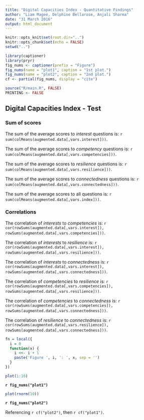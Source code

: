 ```yaml
---
title: "Digital Capacities Index - Quantitative Findings"
author: "Liam Magee, Delphine Bellarose, Anjali Sharma"
date: "31 March 2016"
output: html_document
---
```


<!-- output: word_document -->
<!-- output: pdf_document -->


```r
knitr::opts_knit$set(root.dir="..")
knitr::opts_chunk$set(echo = FALSE)
setwd("..")

library(captioner)
library(pryr)
fig_nums <- captioner(prefix = "Figure")
fig_nums(name = "plot1", caption = "1st plot.")
fig_nums(name = "plot2", caption = "2nd plot.")
cf <- partial(fig_nums, display = "cite")

source("R/main.R", FALSE)
PRINTING <- FALSE

```




## Digital Capacities Index - Test


### Sum of scores

The sum of the average scores to *interest* questions is: `r sum(colMeans(augmented.data[,vars.interest]))`.

The sum of the average scores to *competency* questions is: `r sum(colMeans(augmented.data[,vars.competencies]))`.

The sum of the average scores to *resilience* questions is: `r sum(colMeans(augmented.data[,vars.resilience]))`.

The sum of the average scores to *connectedness* questions is: `r sum(colMeans(augmented.data[,vars.connectedness]))`.

The sum of the average scores to all questions is: `r sum(colMeans(augmented.data[,vars.index]))`.


### Correlations


The correlation of *interests* to *competencies* is: `r cor(rowSums(augmented.data[,vars.interest]), rowSums(augmented.data[,vars.competencies]))`.

The correlation of *interests* to *resilience* is: `r cor(rowSums(augmented.data[,vars.interest]), rowSums(augmented.data[,vars.resilience]))`.

The correlation of *interests* to *connectedness* is: `r cor(rowSums(augmented.data[,vars.interest]), rowSums(augmented.data[,vars.connectedness]))`.

The correlation of *competencies* to *resilience* is: `r cor(rowSums(augmented.data[,vars.competencies]), rowSums(augmented.data[,vars.resilience]))`.

The correlation of *competencies* to *connectedness* is: `r cor(rowSums(augmented.data[,vars.competencies]), rowSums(augmented.data[,vars.connectedness]))`.

The correlation of *resilience* to *connectedness* is: `r cor(rowSums(augmented.data[,vars.resilience]), rowSums(augmented.data[,vars.connectedness]))`.

```r
fn = local({
  i = 0
  function(x) {
    i <<- i + 1
    paste('Figure ', i, ': ', x, sep = '')
  }
})
```

```r
plot(1:10)
```

**`r fig_nums("plot1")`**


```r
plot(rnorm(10))
```

**`r fig_nums("plot2")`**


Referencing `r cf("plot2")`, then `r cf("plot1")`.
